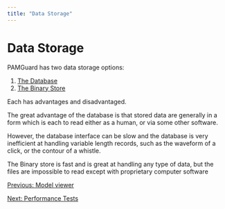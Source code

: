 ```yaml
---
title: "Data Storage"
---
```

Data Storage
============

PAMGuard has two data storage options:

1.  [The Database](../../../utilities/generalDatabaseHelp/docs/database_database.html)
2.  [The Binary Store](../../../utilities/BinaryStore.docs/binarystore_overview.html)

Each has advantages and disadvantaged.

The great advantage of the database is that stored data are generally in a form which is each to read either as a human, or via some other software.

However, the database interface can be slow and the database is very inefficient at handling variable length records, such as the waveform of a click, or the contour of a whistle.

The Binary store is fast and is great at handling any type of data, but the files are impossible to read except with proprietary computer software

[Previous: Model viewer](modelViewer.html)

[Next: Performance Tests](performanceTests.html)